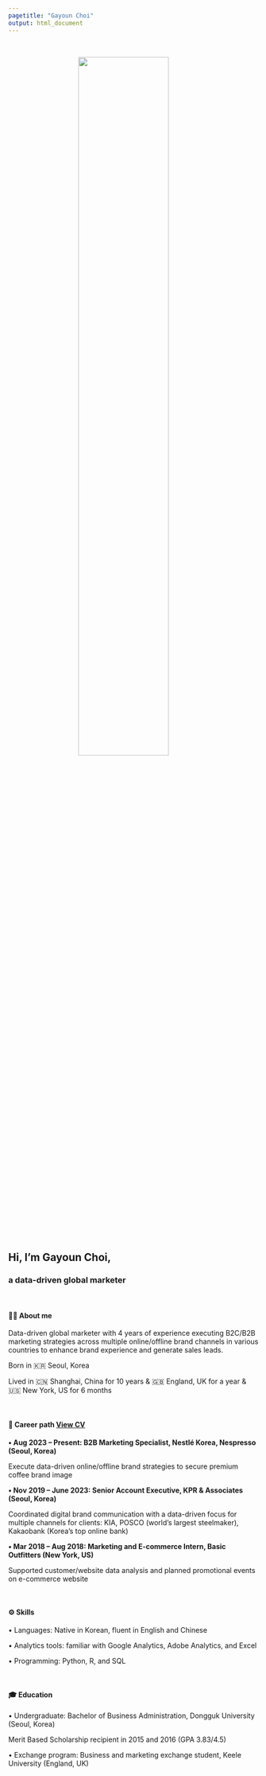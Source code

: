 ```yaml
---
pagetitle: "Gayoun Choi"
output: html_document
---
```


<link rel="stylesheet" href="styles.css" type="text/css">
<link rel="stylesheet" href="site_libs/academicons-1.9.1/css/academicons.min.css"/>

<br>

<p align="center">
<img src="images/profile_emoji.jpeg" style="width:60%; border:0px solid; margin-right: 40px" align="center">
</p>
<br>

## **Hi, I'm Gayoun Choi,**
### **a data-driven global marketer**
<br>

#### **👋🏻 About me**
Data-driven global marketer with 4 years of experience executing B2C/B2B marketing strategies across multiple online/offline brand channels in various countries to enhance brand experience and generate sales leads.

Born in 🇰🇷 Seoul, Korea 

Lived in 🇨🇳 Shanghai, China for 10 years & 🇬🇧 England, UK for a year & 🇺🇸 New York, US for 6 months

<br>

#### **💼 Career path [View CV](files/CV_CassieChoi.pdf)**

**• Aug 2023 – Present: B2B Marketing Specialist, Nestlé Korea, Nespresso (Seoul, Korea)**

Execute data-driven online/offline brand strategies to secure premium coffee brand image

**• Nov 2019 – June 2023: Senior Account Executive, KPR & Associates (Seoul, Korea)**

Coordinated digital brand communication with a data-driven focus for multiple channels for clients: KIA, POSCO (world's largest steelmaker), Kakaobank (Korea's top online bank)

**• Mar 2018 – Aug 2018: Marketing and E-commerce Intern, Basic Outfitters (New York, US)**

Supported customer/website data analysis and planned promotional events on e-commerce website

<br>

#### **⚙️ Skills**

• Languages: Native in Korean, fluent in English and Chinese

• Analytics tools: familiar with Google Analytics, Adobe Analytics, and Excel

• Programming: Python, R, and SQL

<br>

#### **🎓 Education**

• Undergraduate: Bachelor of Business Administration, Dongguk University (Seoul, Korea)

Merit Based Scholarship recipient in 2015 and 2016 (GPA 3.83/4.5)

• Exchange program: Business and marketing exchange student, Keele University (England, UK)
